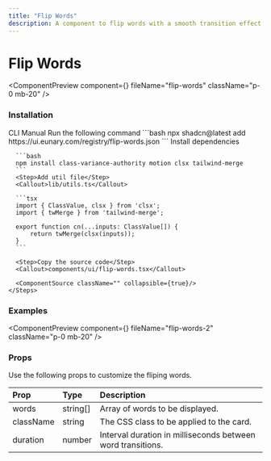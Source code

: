 ```yaml
---
title: "Flip Words"
description: A component to flip words with a smooth transition effect.
---
```


# Flip Words

<ComponentPreview component={<FlipWordsDemo />} fileName="flip-words" className="p-0 mb-20" />

### Installation

<Tabs defaultValue="manual">
  <TabsList>
    <TabsTrigger value="cli">CLI</TabsTrigger>
    <TabsTrigger value="manual">Manual</TabsTrigger>
  </TabsList>

  <TabsContent value="cli">
    <Steps>
      <Step>Run the following command</Step>
      ```bash
      npx shadcn@latest add https://ui.eunary.com/registry/flip-words.json
      ```
    </Steps>
  </TabsContent>

  <TabsContent value="manual">
    <Steps>
      <Step>Install dependencies</Step>

      ```bash
      npm install class-variance-authority motion clsx tailwind-merge
      ```
      <Step>Add util file</Step>
      <Callout>lib/utils.ts</Callout>

      ```tsx
      import { ClassValue, clsx } from 'clsx';
      import { twMerge } from 'tailwind-merge';

      export function cn(...inputs: ClassValue[]) {
          return twMerge(clsx(inputs));
      }
      ```

      <Step>Copy the source code</Step>
      <Callout>components/ui/flip-words.tsx</Callout>
     
      <ComponentSource className="" collapsible={true}/>
    </Steps>
  </TabsContent>
</Tabs>

### Examples

<ComponentPreview component={<FlipWordsDemo2 />} fileName="flip-words-2" className="p-0 mb-20" />


### Props

Use the following props to customize the fliping words.

| Prop                | Type                     | Description                                        |
| :------------------ | :----------------------- | :------------------------------------------------- |
| <Callout>words</Callout>          | <Callout>string[]</Callout>          | Array of words to be displayed. |
| <Callout>className</Callout>         | <Callout>string</Callout>         | The CSS class to be applied to the card.           |
| <Callout>duration</Callout>         | <Callout>number</Callout>         | Interval duration in milliseconds between word transitions.           |

<ExploreComponents recentlyAddedComponent="recent-component" nextComponent="theme-toggler"/>